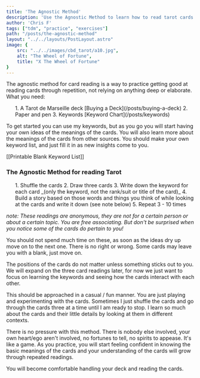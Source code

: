 ```yaml
---
title: 'The Agnostic Method'
description: 'Use the Agnostic Method to learn how to read tarot cards.'
author: 'Chris F'
tags: ["tdm", "practice", "exercises"]
path: "/posts/the-agnostic-method"
layout: "../../layouts/PostLayout.astro"
image: {
    src: "../../images/cbd_tarot/a10.jpg",
    alt: "The Wheel of Fortune",
    title: "X The Wheel of Fortune"
}
---
```



The agnostic method for card reading is a way to practice getting good at reading cards through repetition, not relying on anything deep or elaborate. What you need:
<ol class="rt-margin">
1. A Tarot de Marseille deck  [Buying a Deck](/posts/buying-a-deck)
2. Paper and pen
3. Keywords [Keyword Chart](/posts/keywords)
</ol>

To get started you can use my keywords, but as you go you will start having your own ideas of the meanings of the cards. You will also learn more about the meanings of the cards from other sources. You should make your own keyword list, and just fill it in as new insights come to you. 

[[Printable Blank Keyword List]]

### The Agnostic Method for reading Tarot
<ol class="rt-margin">
1. Shuffle the cards
2. Draw three cards
3. Write down the keyword for each card _(only the keyword, not the rank/suit or title of the card)_
4. Build a story based on those words and things you think of while looking at the cards and write it down (see note below)
5. Repeat 3 - 10 times
</ol>

_note: These readings are anonymous, they are not for a certain person or about a certain topic. You are free associating. But don't be surprised when you notice some of the cards do pertain to you!_

You should not spend much time on these, as soon as the ideas dry up move on to the next one. There is no right or wrong. Some cards may leave you with a blank, just move on.

The positions of the cards do not matter unless something sticks out to you. We will expand on the three card readings later, for now we just want to focus on learning the keywords and seeing how the cards interact with each other.

This should be approached in a casual / fun manner. You are just playing and experimenting with the cards. Sometimes I just shuffle the cards and go through the cards three at a time until I am ready to stop. I learn so much about the cards and their little details by looking at them in different contexts.

There is no pressure with this method. There is nobody else involved, your own heart/ego aren't involved, no fortunes to tell, no spirits to appease. It's like a game. As you practice, you will start feeling confident in knowing the basic meanings of the cards and your understanding of the cards will grow through repeated readings. 

You will become comfortable handling your deck and reading the cards.

